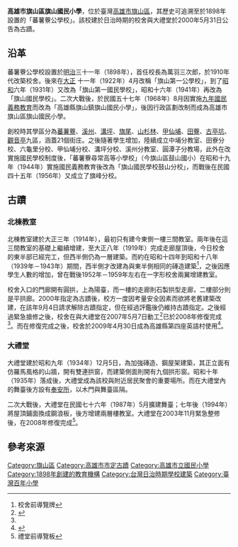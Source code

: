 {{Infobox School
|name           = 高雄市旗山區旗山國民小學 
|other_name     = 
|image          = 旗山國小一景.jpg
|established    = 1898年
|type           = 市立國民小學
|district       = {{ROC}}[[高雄市|高雄市]][[旗山區|旗山區]]
|grades         = 一到六年級
|principal      =古松民
|address       = 842高雄市旗山區華中街44號
|fax            =07-6625219 
|website        = http://www.qsp.ks.edu.tw/
|number=07-6612052|coordinates={{Coord|22.8882631|120.480624|display=inline,title}}|pushpin_map=Taiwan Kaohsiung|caption=旗山國小一景}}
'''高雄市旗山區旗山國民小學'''，位於臺灣[[高雄市|高雄市]][[旗山區|旗山區]]，其歷史可追溯至於1898年設置的「蕃薯藔公學校{{r|高}}」。該校建於日治時期的校舍與大禮堂於2000年5月31日公告為古蹟{{r|文}}。

== 沿革 ==
蕃薯藔公學校設置於[[明治|明治]]三十一年（1898年），首任校長為萬羽三次郎，於1910年代改築校舍{{r|報}}。後來在[[大正|大正]] 十一年（1922年）4月改稱「旗山第一公學校」，到了[[昭和|昭和]]六年（1931年）又改為「旗山第一國民學校」，昭和十六年（1941年）再改為「旗山國民學校」{{r|報}}。二次大戰後，於民國五十七年（1968年）8月因實施[[台灣九年國民義務教育|九年國民義務教育]]而改為「高雄縣旗山鎮旗山國民小學」{{r|報}}，後因行政區劃改制而成為高雄市旗山區旗山國民小學。

創校時其學區分為[[蕃薯藔|蕃薯藔]]、[[溪州_(高雄市)|溪州]]、[[溝坪|溝坪]]、[[旗尾|旗尾]]、[[山杉林|山杉林]]、[[甲仙埔|甲仙埔]]、[[田藔|田藔]]、[[古亭坑|古亭坑]]、[[觀音亭|觀音亭]]九區，涵蓋21個街庄{{r|報}}。之後隨著學生增加，陸續成立中埔分教室、田寮分校、六龜里分校、甲仙埔分校、溝坪分校、溪州分教室、圓潭子分教場，此外在改實施國民學校制度後，「蕃薯藔尋常高等小學校」（今旗山區鼓山國小）在昭和十九年（1944年）實施國民義務教育後改為「旗山國民學校鼓山分校」，而戰後在民國四十五年（1956年）又成立了旗峰分校{{r|報}}。

== 古蹟 ==
{{tw monument
|name=旗山國小
|formername=
|image=[[File:旗山國小舊校舍.JPG|200px]]<br>[[File:旗山國小大禮堂.jpg|200px]]
|imagename=旗山國小古蹟校舍（上）、旗山國小大禮堂（下）
|othername=
|formalname=
|level=直轄市定古蹟
|class=其他設施
|time='''校舍：'''<br>{{flagicon|Empire of Japan}} 大正五年（1916年）～<br>'''大禮堂：'''<br>{{flagicon|Empire of Japan}} 昭和十年（1935年）
|location={{TWN}}[[高雄市|高雄市]][[旗山區|旗山區]]華中街44號
|open=
|cost=
|website=
|reg_url=https://nchdb.boch.gov.tw/assets/overview/monument/20000531000002
}}
=== 北棟教室 ===
北棟教室建於大正三年（1914年），最初只有建今東側一樓三間教室{{r|報}}。兩年後在這三間教室的基礎上繼續增建，至大正八年（1919年）完成走廊屋頂後，今日校舍的東半部已經完工，但西半側仍為一層建築{{r|報}}。而約在昭和十四年到昭和十八年（1939年－1943年）期間，西半側才改建為與東半側相同的磚造建築<ref name="導">校舍前導覽牌</ref>，之後因應學生人數的增加，曾在戰後1952年－1959年左右在一字形校舍兩翼增建教室{{r|報}}。

校舍入口的門廊開有圓拱，上為陽臺，而一樓的走廊則石製拱型走廊，二樓部分則是平拱廊{{r|高}}。2000年指定為古蹟後，校方一度因考量安全因素而欲將老舊建築改建，在該年9月4日請求解除古蹟指定，但在經過評鑑後仍維持古蹟指定{{r|報}}。之後經過緊急搶修之後，校舍在與大禮堂在2007年5月7日動工<ref name="阮">{{cite news|author=阮正霖 |title=〈旗山國小古蹟教室 下周動工維修〉|publisher=《聯合報》|language=zh-tw|date=2007-05-02}}</ref>已於2008年修復完成<ref name="導"/>。而在修復完成之後，校舍於2009年4月30日成為高雄縣第四座英語村使用<ref name="顏">{{cite news|author=顏福江 |title=〈第四座英語村 旗山村開張〉|publisher=《聯合報》|language=zh-tw|date=2009-05-01}}</ref>。

=== 大禮堂 ===
大禮堂建於昭和九年（1934年）12月5日，為加強磚造、鋼屋架建築{{r|報}}，其正立面有仿羅馬風格的山牆，開有雙連拱窗，而建築側面則開有九個拱形窗{{r|高}}。昭和十年（1935年）落成後，大禮堂成為該校與附近居民聚會的重要場所{{r|報}}。而在大禮堂內的舞臺後方設有[[奉安殿|奉安所]]，以木門與舞臺區隔{{r|報}}。

二次大戰後，大禮堂在民國七十六年（1987年）5月擴建舞臺；七年後（1994年）將屋頂鋪面換成鋼浪板，後方增建兩層樓教室{{r|報}}。大禮堂在2003年11月緊急整修後{{r|報}}，在2008年修復完成<ref>禮堂前導覽板</ref>。

== 參考來源 ==
{{Commons cat|Cishan Primary School}}
{{reflist|refs=
<ref name="文">{{cite web |url=https://nchdb.boch.gov.tw/assets/advanceSearch/monument/20000531000002 |title=旗山國小 |publisher=文化部文化資產局 |accessdate= }}</ref>
<ref name="報">{{cite book|author=財團法人成大研究發展基金會 |title=《高雄縣縣定古蹟旗山國小修復工程工作報告書》 |year=2006 |month= |publisher=高雄縣政府文化局 |location= |isbn=978-986-01-6487-9 |pages=1-1－1-6頁 }}</ref>
<ref name="高">{{cite book|author= |title=《高雄縣文化資產手冊－古蹟、歷史建築、遺址及自然地景》 |publisher=高雄縣政府文化局 |location=高雄縣岡山鎮 |isbn=978-986-00-7930-2 |pages=50頁 |date=2006年12月}}</ref>
}}
{{高雄市國民中小學}}
{{高雄市文化資產}}
[[Category:旗山區|Category:旗山區]]
[[Category:高雄市市定古蹟|Category:高雄市市定古蹟]]
[[Category:高雄市立國民小學|Category:高雄市立國民小學]]
[[Category:1898年創建的教育機構|Category:1898年創建的教育機構]]
[[Category:台灣日治時期學校建築|Category:台灣日治時期學校建築]]
[[Category:臺灣百年小學|Category:臺灣百年小學]]